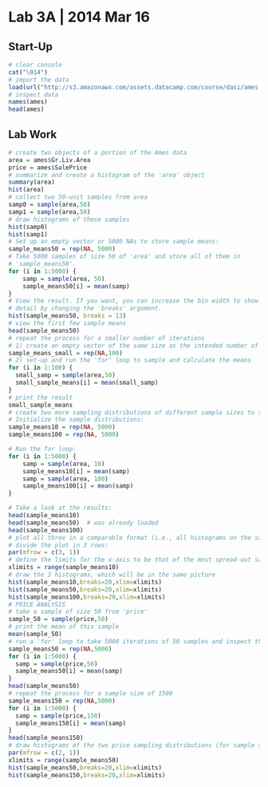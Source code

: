 Lab 3A | 2014 Mar 16
========================================================

Start-Up
--------------------------------------------------------

```r
# clear console
cat("\014")
# import the data
load(url("http://s3.amazonaws.com/assets.datacamp.com/course/dasi/ames.RData"))
# inspect data
names(ames)
head(ames)
```

Lab Work
--------------------------------------------------------

```r
# create two objects of a portion of the Ames data
area = ames$Gr.Liv.Area
price = ames$SalePrice
# summarize and create a histogram of the 'area' object
summary(area)
hist(area)
# collect two 50-unit samples from area
samp0 = sample(area,50)
samp1 = sample(area,50)
# draw histograms of these samples
hist(samp0)
hist(samp1)
# Set up an empty vector or 5000 NAs to store sample means:
sample_means50 = rep(NA, 5000)
# Take 5000 samples of size 50 of 'area' and store all of them in
# 'sample_means50'.
for (i in 1:5000) {
    samp = sample(area, 50)
    sample_means50[i] = mean(samp)
}
# View the result. If you want, you can increase the bin width to show more
# detail by changing the 'breaks' argument.
hist(sample_means50, breaks = 13)
# view the first few sample means
head(sample_means50)
# repeat the process for a smaller number of iterations
# 1) create an empty vector of the same size as the intended number of iterations (100)
sample_means_small = rep(NA,100)
# 2) set-up and run the 'for' loop to sample and calculate the means
for (i in 1:100) {
  small_samp = sample(area,50)
  small_sample_means[i] = mean(small_samp)
}
# print the result
small_sample_means
# create two more sampling distributions of different sample sizes to see the effect
# Initialize the sample distributions:
sample_means10 = rep(NA, 5000)
sample_means100 = rep(NA, 5000)

# Run the for loop:
for (i in 1:5000) {
    samp = sample(area, 10)
    sample_means10[i] = mean(samp)
    samp = sample(area, 100)
    sample_means100[i] = mean(samp)
}

# Take a look at the results:
head(sample_means10)
head(sample_means50)  # was already loaded
head(sample_means100)
# plot all three in a comparable format (i.e., all histograms on the same scale)
# divide the plot in 3 rows:
par(mfrow = c(3, 1))
# define the limits for the x-axis to be that of the most spread-out sampling distribution (the 10)
xlimits = range(sample_means10)
# draw the 3 histograms, which will be in the same picture
hist(sample_means10,breaks=20,xlim=xlimits)
hist(sample_means50,breaks=20,xlim=xlimits)
hist(sample_means100,breaks=20,xlim=xlimits)
# PRICE ANALYSIS
# take a sample of size 50 from 'price'
sample_50 = sample(price,50)
# print the mean of this sample
mean(sample_50)
# run a 'for' loop to take 5000 iterations of 50 samples and inspect the result
sample_means50 = rep(NA,5000)
for (i in 1:5000) {
  samp = sample(price,50)
  sample_means50[i] = mean(samp)
}
head(sample_means50)
# repeat the process for a sample size of 1500
sample_means150 = rep(NA,5000)
for (i in 1:5000) {
  samp = sample(price,150)
  sample_means150[i] = mean(samp)
}
head(sample_means150)
# draw histograms of the two price sampling distributions (for sample sizes of 50 and 150)
par(mfrow = c(2, 1))
xlimits = range(sample_means50)
hist(sample_means50,breaks=20,xlim=xlimits)
hist(sample_means150,breaks=20,xlim=xlimits)
```